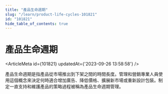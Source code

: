 ```yaml
---
title: "產品生命週期"
slug: "/learn/product-life-cycles-101821"
id: "101821"
hide_table_of_contents: true
---
```



# 產品生命週期

<ArticleMeta id={101821} updatedAt={'2023-09-26 13:58:58'} />
<div className='border-solid border-b border-t-0 my-4 border-[var(--ifm-color-gray-300)]' />

產品生命週期是指產品從市場推出到下架之間的時間長度。管理和營銷專業人員使用這個概念來決定何時適合增加廣告、降低價格、擴展新市場或重新設計包裝。制定一直支持和維護產品的策略過程被稱為產品生命週期管理。
